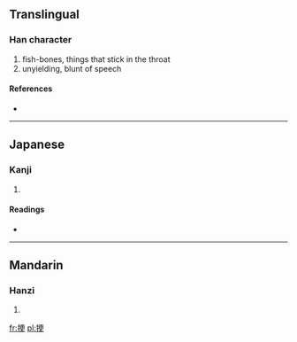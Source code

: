 ==Translingual==

===Han character===
{{Han char|rn=64|rad=手|as=07|sn=10|four=5104<sub>6</sub>|canj=手一中大 (QMLK)}}

# fish-bones, things that stick in the throat
# unyielding, blunt of speech

====References====
* {{Han ref|kx=0431.250|dkj=12090|dj=0780.310|hdz=31878.070|uh=632D|ud=25389|bh=D1C4|bd=53700}}

----

==Japanese==

===Kanji===
{{ja-kanji|grade=|rs=手07}}

# {{defn|Japanese|sort=手07}}

====Readings====
* {{ja-readings|on=[[こう]] (kō), [[きょう]] (kyō)|kun=[[みだす]] (midasu)}}

----

==Mandarin==

===Hanzi===
{{cmn-hanzi|pin=[[gěng]] ([[geng3]])|wg=keng<sup>3</sup>}}

# {{defn|Mandarin|sort=手07}}

[[fr:挭]]
[[pl:挭]]
